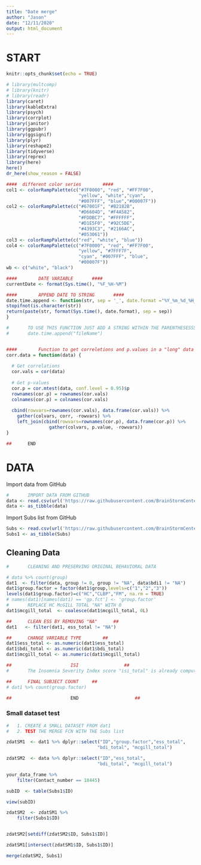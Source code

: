 ```yaml
---
title: "Date merge"
author: "Jason"
date: "12/11/2020"
output: html_document
---
```


# START
```r
knitr::opts_chunk$set(echo = TRUE)
```

```r
# library(multcomp)
# library(knitr)
# library(readr)
library(caret)
library(kableExtra)
library(psych)
library(corrplot)
library(janitor)
library(ggpubr)
library(ggsignif)
library(plyr)
library(reshape2)
library(tidyverse)
library(reprex)
library(here)
here()
dr_here(show_reason = FALSE)

```


```r
####  different color series		####
col1 <- colorRampPalette(c("#7F0000", "red", "#FF7F00",
						   "yellow", "white","cyan",
						   "#007FFF", "blue","#00007F"))
col2 <- colorRampPalette(c("#67001F", "#B2182B",
						   "#D6604D", "#F4A582",
						   "#FDDBC7", "#FFFFFF",
						   "#D1E5F0", "#92C5DE",
						   "#4393C3", "#2166AC", 
						   "#053061"))
col3 <- colorRampPalette(c("red", "white", "blue"))
col4 <- colorRampPalette(c("#7F0000", "red", "#FF7F00", 
						   "yellow", "#7FFF7F",
						   "cyan", "#007FFF", "blue",
						   "#00007F"))
wb <- c("white", "black")

####		DATE VARIABLE		####
currentDate <- format(Sys.time(), "%F_%H-%M")

####		APPEND DATE TO STRING		####
date.time.append <- function(str, sep = '_', date.format ="%Y_%m_%d_%H_%M_%S") {
stopifnot(is.character(str))
return(paste(str, format(Sys.time(), date.format), sep = sep))  
}

# 		TO USE THIS FUNCTION JUST ADD A STRING WITHIN THE PARENTHESESSS AS BELOW
# 		date.time.append("fileName")


####		Function to get correletions and p.values in a "long" data frame		####
corr.data = function(data) {
  
  # Get correlations
  cor.vals = cor(data)
  
  # Get p-values
  cor.p = cor.mtest(data, conf.level = 0.95)$p
  rownames(cor.p) = rownames(cor.vals)
  colnames(cor.p) = colnames(cor.vals)
  
  cbind(rowvars=rownames(cor.vals), data.frame(cor.vals)) %>% 
  	gather(colvars, corr, -rowvars) %>% 
  	left_join(cbind(rowvars=rownames(cor.p), data.frame(cor.p)) %>% 
  			  	gather(colvars, p.value, -rowvars))
}

##		END
```


# DATA
Import data from GitHub
```r
#		IMPORT DATA FROM GITHUB
data <- read.csv(url('https://raw.githubusercontent.com/BrainStormCenter/Manuscripts/master/Mood_DMN_2gps/behavioral_data_13042020.csv'), header = TRUE)
data <- as_tibble(data)

```


Import Subs list from GitHub
```r
Subs <- read.csv(url('https://raw.githubusercontent.com/BrainStormCenter/Manuscripts/master/Mood_DMN_2gps/SubjectList_2020_12_11_v1.csv'), header = TRUE)
Subs1 <- as_tibble(Subs)

```




## Cleaning Data
```r
#		CLEANING AND PRESERVING ORIGINAL BEHAVIORAL DATA

# data %>% count(group)
dat1  <- filter(data, group != 0, group != "NA", data$bdi1 != "NA")
dat1$group.factor = factor(dat1$group,levels=c("1","2","3"))
levels(dat1$group.factor)=c("HC","CLBP","FM", na.rm = TRUE)
# names(dat1)[names(dat1) == 'gp.fct'] <- 'group.factor'
#		REPLACE HC McGILL TOTAL "NA" WITH 0
dat1$mcgill_total  <- coalesce(dat1$mcgill_total, 0L)

##		CLEAN ESS BY REMOVING "NA"		##
dat1   <- filter(dat1, ess_total != "NA")

##		CHANGE VARIABLE TYPE		##
dat1$ess_total <- as.numeric(dat1$ess_total)
dat1$bdi_total <- as.numeric(dat1$bdi_total)
dat1$mcgill_total <- as.numeric(dat1$mcgill_total)

##						ISI					##
#		The Insomnia Severity Index score "isi_total" is already computed

##		FINAL SUBJECT COUNT		##
# dat1 %>% count(group.factor)

##						END						##
```

### Small dataset test
```r
#	1. CREATE A SMALL DATASET FROM dat1
#	2. TEST THE MERGE FCN WITH THE Subs list

zdatSM1  <- dat1 %>% dplyr::select("ID","group.factor","ess_total",
								  "bdi_total", "mcgill_total")

zdatSM2  <- data %>% dplyr::select("ID","ess_total",
								  "bdi_total", "mcgill_total")

your_data_frame %>%
    filter(Contact_number == 18445)

subID  <- table(Subs1$ID)

view(subID)

zdatSM2  <- zdatSM1 %>% 
	filter(Subs1$ID)


zdatSM2[setdiff(zdatSM2$ID, Subs1$ID)]

zdatSM1[intersect(zdatSM1$ID, Subs1$ID)]

merge(zdatSM2, Subs1)
```
